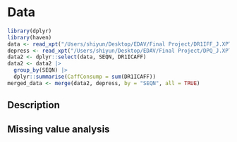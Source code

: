 # Data
```r
library(dplyr)
library(haven)
data <- read_xpt("/Users/shiyun/Desktop/EDAV/Final Project/DR1IFF_J.XPT")
depress <- read_xpt("/Users/shiyun/Desktop/EDAV/Final Project/DPQ_J.XPT")
data2 <- dplyr::select(data, SEQN, DR1ICAFF)
data2 <- data2 |>
  group_by(SEQN) |>
  dplyr::summarise(CaffConsump = sum(DR1ICAFF))
merged_data <- merge(data2, depress, by = "SEQN", all = TRUE)
```

## Description

## Missing value analysis
